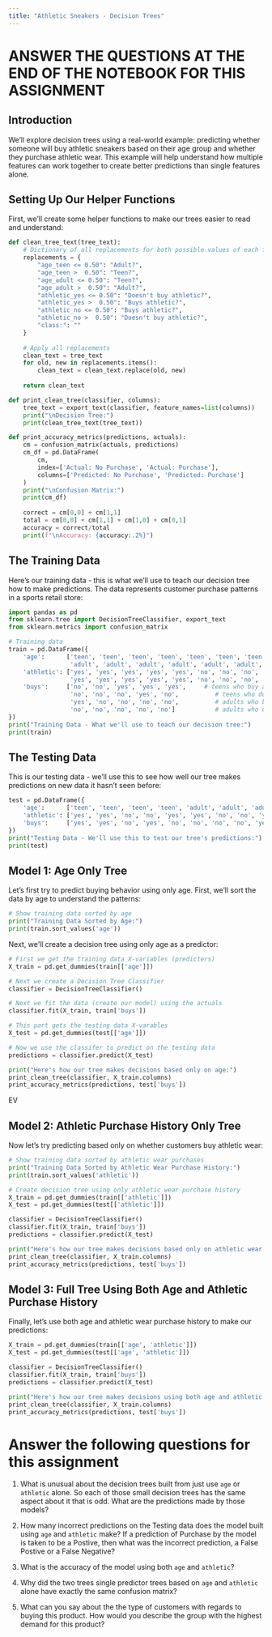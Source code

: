 ```yaml
---
title: "Athletic Sneakers - Decision Trees"
---
```


# ANSWER THE QUESTIONS AT THE END OF THE NOTEBOOK FOR THIS ASSIGNMENT

## Introduction
We'll explore decision trees using a real-world example: predicting whether someone will buy athletic sneakers based on their age group and whether they purchase athletic wear. This example will help understand how multiple features can work together to create better predictions than single features alone.

## Setting Up Our Helper Functions
First, we'll create some helper functions to make our trees easier to read and understand:

```python
def clean_tree_text(tree_text):
    # Dictionary of all replacements for both possible values of each feature
    replacements = {
        "age_teen <= 0.50": "Adult?",
        "age_teen >  0.50": "Teen?",
        "age_adult <= 0.50": "Teen?",
        "age_adult >  0.50": "Adult?",
        "athletic_yes <= 0.50": "Doesn't buy athletic?",
        "athletic_yes >  0.50": "Buys athletic?",
        "athletic_no <= 0.50": "Buys athletic?",
        "athletic_no >  0.50": "Doesn't buy athletic?",
        "class:": ""
    }
    
    # Apply all replacements
    clean_text = tree_text
    for old, new in replacements.items():
        clean_text = clean_text.replace(old, new)
    
    return clean_text

def print_clean_tree(classifier, columns):
    tree_text = export_text(classifier, feature_names=list(columns))
    print("\nDecision Tree:")
    print(clean_tree_text(tree_text))

def print_accuracy_metrics(predictions, actuals):
    cm = confusion_matrix(actuals, predictions)
    cm_df = pd.DataFrame(
        cm,
        index=['Actual: No Purchase', 'Actual: Purchase'],
        columns=['Predicted: No Purchase', 'Predicted: Purchase']
    )
    print("\nConfusion Matrix:")
    print(cm_df)
    
    correct = cm[0,0] + cm[1,1]
    total = cm[0,0] + cm[1,1] + cm[1,0] + cm[0,1]
    accuracy = correct/total
    print(f"\nAccuracy: {accuracy:.2%}")
```

## The Training Data
Here's our training data - this is what we'll use to teach our decision tree how to make predictions. The data represents customer purchase patterns in a sports retail store:

```python
import pandas as pd
from sklearn.tree import DecisionTreeClassifier, export_text
from sklearn.metrics import confusion_matrix

# Training data
train = pd.DataFrame({
    'age':      ['teen', 'teen', 'teen', 'teen', 'teen', 'teen', 'teen', 'teen', 'teen', 'teen',
                 'adult', 'adult', 'adult', 'adult', 'adult', 'adult', 'adult', 'adult', 'adult', 'adult'],
    'athletic': ['yes', 'yes', 'yes', 'yes', 'yes', 'no', 'no', 'no', 'no', 'no',
                 'yes', 'yes', 'yes', 'yes', 'yes', 'no', 'no', 'no', 'no', 'no'],
    'buys':     ['no', 'no', 'yes', 'yes', 'yes',     # teens who buy athletic: 100% buy sneakers
                 'no', 'no', 'no', 'yes', 'no',          # teens who don't buy athletic: 20% buy sneakers
                 'yes', 'no', 'no', 'no', 'no',          # adults who buy athletic: 20% buy sneakers
                 'no', 'no', 'no', 'no', 'no']           # adults who don't buy athletic: 0% buy sneakers
})
print("Training Data - What we'll use to teach our decision tree:")
print(train)
```

## The Testing Data
This is our testing data - we'll use this to see how well our tree makes predictions on new data it hasn't seen before:

```python
test = pd.DataFrame({
    'age':      ['teen', 'teen', 'teen', 'teen', 'adult', 'adult', 'adult', 'adult', 'teen', 'adult', 'teen', 'adult'],
    'athletic': ['yes', 'yes', 'no', 'no', 'yes', 'yes', 'no', 'no', 'yes', 'no', 'no', 'yes'],
    'buys':     ['yes', 'yes', 'no', 'yes', 'no', 'no', 'no', 'no', 'yes', 'no', 'no', 'no']
})
print("Testing Data - We'll use this to test our tree's predictions:")
print(test)
```

## Model 1: Age Only Tree
Let's first try to predict buying behavior using only age. First, we'll sort the data by age to understand the patterns:

```python
# Show training data sorted by age
print("Training Data Sorted by Age:")
print(train.sort_values('age'))
```

Next, we'll create a decision tree using only age as a predictor:

```python
# First we get the training data X-variables (predicters)
X_train = pd.get_dummies(train[['age']])

# Next we create a Decision Tree Classifier 
classifier = DecisionTreeClassifier()

# Next we fit the data (create our model) using the actuals 
classifier.fit(X_train, train['buys'])

# This part gets the testing data X-varables 
X_test = pd.get_dummies(test[['age']])

# Now we use the classifer to predict on the testing data
predictions = classifier.predict(X_test)

print("Here's how our tree makes decisions based only on age:")
print_clean_tree(classifier, X_train.columns)
print_accuracy_metrics(predictions, test['buys'])
```

EV

## Model 2: Athletic Purchase History Only Tree
Now let's try predicting based only on whether customers buy athletic wear:

```python
# Show training data sorted by athletic wear purchases
print("Training Data Sorted by Athletic Wear Purchase History:")
print(train.sort_values('athletic'))

# Create decision tree using only athletic wear purchase history
X_train = pd.get_dummies(train[['athletic']])
X_test = pd.get_dummies(test[['athletic']])

classifier = DecisionTreeClassifier()
classifier.fit(X_train, train['buys'])
predictions = classifier.predict(X_test)

print("Here's how our tree makes decisions based only on athletic wear purchases:")
print_clean_tree(classifier, X_train.columns)
print_accuracy_metrics(predictions, test['buys'])
```

## Model 3: Full Tree Using Both Age and Athletic Purchase History
Finally, let's use both age and athletic wear purchase history to make our predictions:

```python
X_train = pd.get_dummies(train[['age', 'athletic']])
X_test = pd.get_dummies(test[['age', 'athletic']])

classifier = DecisionTreeClassifier()
classifier.fit(X_train, train['buys'])
predictions = classifier.predict(X_test)

print("Here's how our tree makes decisions using both age and athletic wear purchases:")
print_clean_tree(classifier, X_train.columns)
print_accuracy_metrics(predictions, test['buys'])
```

# Answer the following questions for this assignment 

1) What is unusual about the decision trees built from just use `age` or `athletic` alone. So each of those small decision trees has the same aspect about it that is odd. What are the predictions made by those models?

2) How many incorrect predictions on the Testing data does the model built using `age` and `athletic` make? If a prediction of Purchase by the model is taken to be a Postive, then what was the incorrect prediction, a False Postive or a False Negative? 

3) What is the accuracy of the model using both `age` and `athletic`?

4) Why did the two trees single predictor trees based on `age` and `athletic` alone have exactly the same confusion matrix?

5) What can you say about the the type of customers with regards to buying this product. How would you describe the group with the highest demand for this product?

